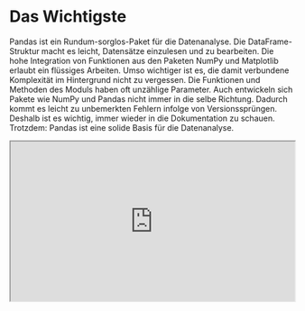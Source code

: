 # Das Wichtigste
Pandas ist ein Rundum-sorglos-Paket für die Datenanalyse. Die DataFrame-Struktur macht es leicht, Datensätze einzulesen und zu bearbeiten. Die hohe Integration von Funktionen aus den Paketen NumPy und Matplotlib erlaubt ein flüssiges Arbeiten. Umso wichtiger ist es, die damit verbundene Komplexität im Hintergrund nicht zu vergessen. Die Funktionen und Methoden des Moduls haben oft unzählige Parameter. Auch entwickeln sich Pakete wie NumPy und Pandas nicht immer in die selbe Richtung. Dadurch kommt es leicht zu unbemerkten Fehlern infolge von Versionssprüngen. Deshalb ist es wichtig, immer wieder in die Dokumentation zu schauen. Trotzdem: Pandas ist eine solide Basis für die Datenanalyse. 

<div style="position: relative; width: 100%; aspect-ratio: 16 / 9;">
  <iframe src="https://av.tib.eu/player/71641" allowfullscreen style="position: absolute; top: 0; left: 0; width: 100%; height: 100%;"></iframe>
</div>